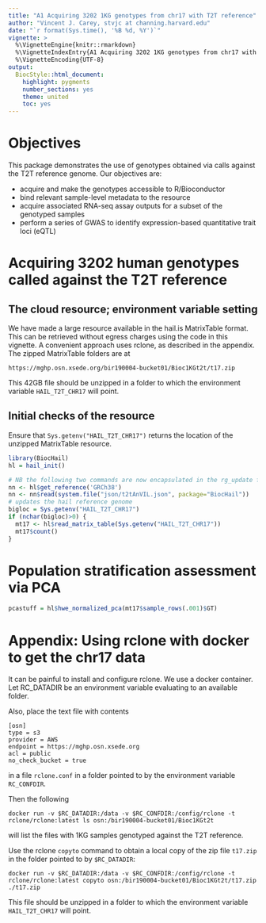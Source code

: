 ```yaml
---
title: "A1 Acquiring 3202 1KG genotypes from chr17 with T2T reference"
author: "Vincent J. Carey, stvjc at channing.harvard.edu"
date: "`r format(Sys.time(), '%B %d, %Y')`"
vignette: >
  %\VignetteEngine{knitr::rmarkdown}
  %\VignetteIndexEntry{A1 Acquiring 3202 1KG genotypes from chr17 with T2T reference}
  %\VignetteEncoding{UTF-8}
output:
  BiocStyle::html_document:
    highlight: pygments
    number_sections: yes
    theme: united
    toc: yes
---
```


# Objectives

This package demonstrates the use of genotypes obtained via calls
against the T2T reference genome.  Our objectives are:

- acquire and make the genotypes accessible to R/Bioconductor
- bind relevant sample-level metadata to the resource
- acquire associated RNA-seq assay outputs for a subset of the genotyped samples
- perform a series of GWAS to identify expression-based quantitative trait loci (eQTL)

# Acquiring 3202 human genotypes called against the T2T reference

## The cloud resource; environment variable setting

We have made a large resource
available in the hail.is MatrixTable format.  This can be retrieved
without egress charges using the code in this vignette.  A convenient
approach uses rclone, as described in the appendix.
The zipped MatrixTable folders are at

```
https://mghp.osn.xsede.org/bir190004-bucket01/Bioc1KGt2t/t17.zip
```

This 42GB file should be unzipped in a folder to which the environment variable `HAIL_T2T_CHR17` will
point.  

## Initial checks of the resource

Ensure that `Sys.getenv("HAIL_T2T_CHR17")` returns the location of the unzipped MatrixTable resource.

```r
library(BiocHail)
hl = hail_init()

# NB the following two commands are now encapsulated in the rg_update function
nn <- hl$get_reference('GRCh38')
nn <- nn$read(system.file("json/t2tAnVIL.json", package="BiocHail"))
# updates the hail reference genome
bigloc = Sys.getenv("HAIL_T2T_CHR17")
if (nchar(bigloc)>0) {
  mt17 <- hl$read_matrix_table(Sys.getenv("HAIL_T2T_CHR17"))
  mt17$count()
}
```

# Population stratification assessment via PCA


```r
pcastuff = hl$hwe_normalized_pca(mt17$sample_rows(.001)$GT)
```



# Appendix: Using rclone with docker to get the chr17 data

It can be painful to install and configure rclone.  We use
a docker container.  Let RC_DATADIR be an environment variable
evaluating to an available folder.

Also, place the text file with contents
```
[osn]
type = s3
provider = AWS
endpoint = https://mghp.osn.xsede.org
acl = public
no_check_bucket = true
```
in a file `rclone.conf` in a folder pointed to by the environment
variable `RC_CONFDIR`.


Then the following

```
docker run -v $RC_DATADIR:/data -v $RC_CONFDIR:/config/rclone -t rclone/rclone:latest ls osn:/bir190004-bucket01/Bioc1KGt2t
```

will list the files with 1KG samples genotyped against the T2T reference.



Use the rclone `copyto` command to obtain a local copy of the zip file `t17.zip`
in the folder pointed to by `$RC_DATADIR`:

```
docker run -v $RC_DATADIR:/data -v $RC_CONFDIR:/config/rclone -t rclone/rclone:latest copyto osn:/bir190004-bucket01/Bioc1KGt2t/t17.zip ./t17.zip
```
This file should be unzipped in a folder to which the environment variable `HAIL_T2T_CHR17` will
point.

